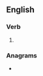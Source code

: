 ==English==

===Verb===
{{head|en|verb form}}

# {{en-third-person singular of|desilver}}

===Anagrams===
* {{anagrams|en|a=deeilrssv|diverless|driveless}}